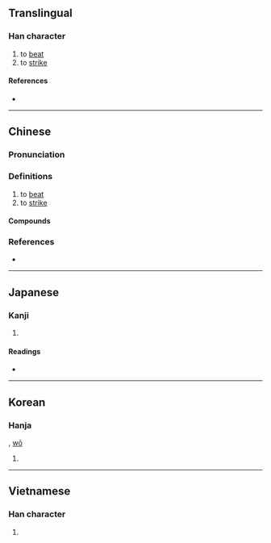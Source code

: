 {{also|挝}}
{{character info/new}}
==Translingual==

===Han character===
{{Han char|rn=64|rad=手|as=13|sn=16|four=57032|canj=QYBB,XQYBB|ids=⿰扌過}}

# to [[beat]]
# to [[strike]]

====References====
* {{Han ref|kx=0457.230|dkj=12778|dj=0806.060|hdz=31947.030|uh=64BE|ud=25790|bh=BEE2|bd=48866}}

----

==Chinese==
{{zh-forms|s=挝}}
{{zh-wp}}

===Pronunciation===
{{zh-pron
|m=撾
|c=gwo1,wo1,zaa1
|cat=
}}

===Definitions===
{{zh-hanzi}}

# to [[beat]]
# to [[strike]]

====Compounds====
{{zh-der|心癢難撾|摑打撾揉|撩東撾西|撾人|撾婦翁|撾子兒|撾撓|撾耳揉腮|撾耳撓腮|漁陽摻撾|老撾|鞭撾|飛撾}}

===References===
* {{R:yue:Hanzi}}

----

==Japanese==

===Kanji===
{{ja-kanji|grade=|rs=手13}}

# {{defn|lang=ja|sort=手13}}

====Readings====
* {{ja-readings|on=[[た]] (ta), [[て]] (te), [[か]] (ka)|kun=[[うつ]] (utsu)}}

----

==Korean==

===Hanja===
{{ko-hanja|hangeul=과|eumhun=|rv=gwa|mr=kwa|y=kwa}}, [[wō]]

# {{defn|lang=ko|sort=手13}}

----

==Vietnamese==

===Han character===
{{vi-hantu|[[quờ]], [[qua]], [[quơ]], [[quớ]]|rs=手13}}

# {{defn|lang=vi|sort=手13}}